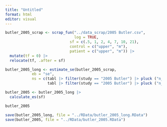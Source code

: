 ```yaml
---
title: "Untitled"
format: html
editor: visual
---
```


```r
butler_2005_scrap <- scrap_fun("../data_scrap/2005 Butler.csv",
                               log = TRUE,
                             sf = c(.5, 1, 2, 4, 7, 10, 21), 
                             control = c("upper", "m"), 
                             patient = c("upper", "m")) |> 
  mutate(tf = 0) |> 
  relocate(tf, .after = sf)  
```

```r
butler_2005_long <- estimate_se(butler_2005_scrap, 
            eb = "se", 
            ns = c(tabl |> filter(study == "2005 Butler") |> pluck ("n_control"), 
                   tabl |> filter(study == "2005 Butler") |> pluck ("n_patient")))

butler_2005 <- butler_2005_long |> 
  calculate_es(sf)

butler_2005
```

```r
save(butler_2005_long, file = "../RData/butler_2005_long.RData")
save(butler_2005, file = "../RData/butler_2005.RData")
```
